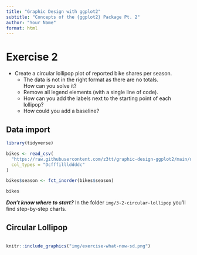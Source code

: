 ```yaml
---
title: "Graphic Design with ggplot2"
subtitle: "Concepts of the {ggplot2} Package Pt. 2"
author: "Your Name"
format: html
---
```


# Exercise 2

-   Create a circular lollipop plot of reported bike shares per season.
    -   The data is not in the right format as there are no totals.<br>How can you solve it?
    -   Remove all legend elements (with a single line of code).
    -   How can you add the labels next to the starting point of each lollipop?
    -   How could you add a baseline?

## Data import

```r
library(tidyverse)

bikes <- read_csv(
  "https://raw.githubusercontent.com/z3tt/graphic-design-ggplot2/main/data/london-bikes-custom.csv", 
  col_types = "Dcfffilllddddc"
)

bikes$season <- fct_inorder(bikes$season)

bikes
```

***Don't know where to start?*** In the folder `img/3-2-circular-lollipop` you'll find step-by-step charts.

## Circular Lollipop

```r

```

```r
knitr::include_graphics("img/exercise-what-now-sd.png")
```
